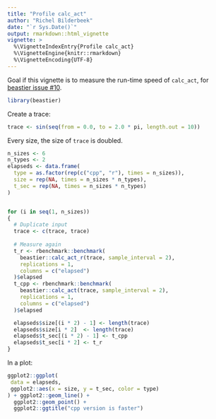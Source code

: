 ```yaml
---
title: "Profile calc_act"
author: "Richel Bilderbeek"
date: "`r Sys.Date()`"
output: rmarkdown::html_vignette
vignette: >
  %\VignetteIndexEntry{Profile calc_act}
  %\VignetteEngine{knitr::rmarkdown}
  %\VignetteEncoding{UTF-8}
---
```


Goal if this vignette is to measure the run-time speed of `calc_act`, for 
[beastier issue #10](https://github.com/beast-dev/beastier/issues/10).

```r
library(beastier)
```

Create a trace:

```r
trace <- sin(seq(from = 0.0, to = 2.0 * pi, length.out = 10))
```

Every size, the size of `trace` is doubled.

```r
n_sizes <- 6
n_types <- 2
elapseds <- data.frame(
  type = as.factor(rep(c("cpp", "r"), times = n_sizes)),
  size = rep(NA, times = n_sizes * n_types),
  t_sec = rep(NA, times = n_sizes * n_types)
)


for (i in seq(1, n_sizes))
{
  # Duplicate input
  trace <- c(trace, trace)
  
  # Measure again
  t_r <- rbenchmark::benchmark(
    beastier::calc_act_r(trace, sample_interval = 2),
    replications = 1,
    columns = c("elapsed")
  )$elapsed
  t_cpp <- rbenchmark::benchmark(
    beastier::calc_act(trace, sample_interval = 2),
    replications = 1,
    columns = c("elapsed")
  )$elapsed

  elapseds$size[(i * 2) - 1] <- length(trace)  
  elapseds$size[i * 2]  <- length(trace)
  elapseds$t_sec[(i * 2) - 1] <- t_cpp  
  elapseds$t_sec[i * 2] <- t_r
}
```

In a plot:

```r

ggplot2::ggplot(
 data = elapseds,
 ggplot2::aes(x = size, y = t_sec, color = type)
) + ggplot2::geom_line() + 
  ggplot2::geom_point() + 
  ggplot2::ggtitle("cpp version is faster")
```




